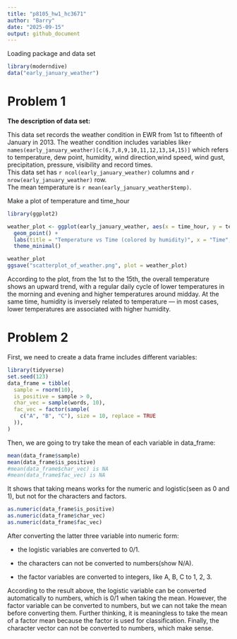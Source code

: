 ```yaml
---
title: "p8105_hw1_hc3671"
author: "Barry"
date: "2025-09-15"
output: github_document
---
```


Loading package and data set

```r
library(moderndive)
data("early_january_weather")
```

# Problem 1

**The description of data set:**

This data set records the weather condition in EWR from 1st to fifteenth of January in 2013. The weather condition includes variables like`r names(early_january_weather)[c(6,7,8,9,10,11,12,13,14,15)]` which refers to temperature, dew point, humidity, wind direction,wind speed, wind gust, precipitation, pressure, visibility and record times.\
This data set has `r ncol(early_january_weather)` columns and `r nrow(early_january_weather)` row.\
The mean temperature is `r mean(early_january_weather$temp)`.

Make a plot of temperature and time_hour

```r
library(ggplot2)

weather_plot <- ggplot(early_january_weather, aes(x = time_hour, y = temp, color = humid)) +
  geom_point() +
  labs(title = "Temperature vs Time (colored by humidity)", x = "Time", y = "Temperature (F)") +
  theme_minimal()

weather_plot
ggsave("scatterplot_of_weather.png", plot = weather_plot)
```

According to the plot, from the 1st to the 15th, the overall temperature shows an upward trend, with a regular daily cycle of lower temperatures in the morning and evening and higher temperatures around midday. At the same time, humidity is inversely related to temperature — in most cases, lower temperatures are associated with higher humidity.

# Problem 2

First, we need to create a data frame includes different variables:

```r
library(tidyverse)
set.seed(123)
data_frame = tibble(
  sample = rnorm(10),
  is_positive = sample > 0,
  char_vec = sample(words, 10),
  fac_vec = factor(sample(
    c("A", "B", "C"), size = 10, replace = TRUE
  )),
)
```

Then, we are going to try take the mean of each variable in data_frame:

```r
mean(data_frame$sample)
mean(data_frame$is_positive)
#mean(data_frame$char_vec) is NA
#mean(data_frame$fac_vec) is NA
```

It shows that taking means works for the numeric and logistic(seen as 0 and 1), but not for the characters and factors.

```r
as.numeric(data_frame$is_positive)
as.numeric(data_frame$char_vec)
as.numeric(data_frame$fac_vec)
```

After converting the latter three variable into numeric form:

-   the logistic variables are converted to 0/1.

-   the characters can not be converted to numbers(show N/A).

-   the factor variables are converted to integers, like A, B, C to 1, 2, 3.

According to the result above, the logistic variable can be converted automatically to numbers, which is 0/1 when taking the mean. However, the factor variable can be converted to numbers, but we can not take the mean before converting them. Further thinking, it is meaningless to take the mean of a factor mean because the factor is used for classification. Finally, the character vector can not be converted to numbers, which make sense.
